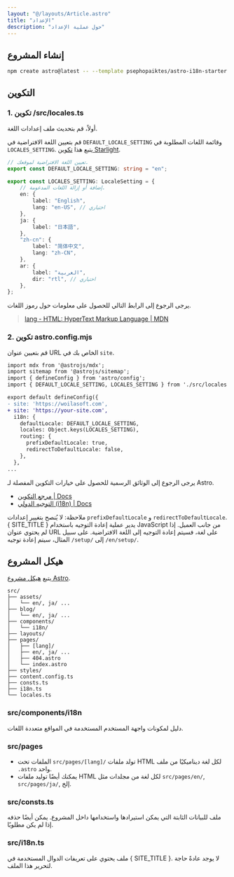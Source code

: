 ```yaml
---
layout: "@/layouts/Article.astro"
title: "الإعداد"
description: "حول عملية الإعداد"
---
```


<PageHeadline title={frontmatter.title} />

## إنشاء المشروع

```sh
npm create astro@latest -- --template psephopaiktes/astro-i18n-starter
```

## التكوين

### 1. تكوين /src/locales.ts

أولاً، قم بتحديث ملف إعدادات اللغة.

قم بتعيين اللغة الافتراضية في `DEFAULT_LOCALE_SETTING` وقائمة اللغات المطلوبة في `LOCALES_SETTING`. يتبع هذا [تكوين Starlight](https://starlight.astro.build/reference/configuration/#locales).

```ts
// تعيين اللغة الافتراضية لموقعك.
export const DEFAULT_LOCALE_SETTING: string = "en";

export const LOCALES_SETTING: LocaleSetting = {
    // إضافة أو إزالة اللغات المدعومة.
    en: {
        label: "English",
        lang: "en-US", // اختياري
    },
    ja: {
        label: "日本語",
    },
    "zh-cn": {
        label: "简体中文",
        lang: "zh-CN",
    },
    ar: {
        label: "العربية",
        dir: "rtl", // اختياري
    },
};
```

يرجى الرجوع إلى الرابط التالي للحصول على معلومات حول رموز اللغات.

> [lang - HTML: HyperText Markup Language | MDN](https://developer.mozilla.org/en-US/docs/Web/HTML/Global_attributes/lang)

### 2. تكوين astro.config.mjs

قم بتعيين عنوان URL الخاص بك في `site`.

```diff
import mdx from '@astrojs/mdx';
import sitemap from '@astrojs/sitemap';
import { defineConfig } from 'astro/config';
import { DEFAULT_LOCALE_SETTING, LOCALES_SETTING } from './src/locales';

export default defineConfig({
- site: 'https://woilasoft.com',
+ site: 'https://your-site.com',
  i18n: {
    defaultLocale: DEFAULT_LOCALE_SETTING,
    locales: Object.keys(LOCALES_SETTING),
    routing: {
      prefixDefaultLocale: true,
      redirectToDefaultLocale: false,
    },
  },
...
```

يرجى الرجوع إلى الوثائق الرسمية للحصول على خيارات التكوين المفصلة لـ Astro.

* [مرجع التكوين | Docs](https://docs.astro.build/en/reference/configuration-reference/)
* [التوجيه الدولي (i18n) | Docs](https://docs.astro.build/en/guides/internationalization/#configure-i18n-routing)

ملاحظة: لا يُنصح بتغيير إعدادات `prefixDefaultLocale` و `redirectToDefaultLocale`. { SITE_TITLE } يدير عملية إعادة التوجيه باستخدام JavaScript من جانب العميل. إذا لم يحتوي عنوان URL على لغة، فسيتم إعادة التوجيه إلى اللغة الافتراضية. على سبيل المثال، سيتم إعادة توجيه `/setup/` إلى `/en/setup/`.

## هيكل المشروع

يتبع [هيكل مشروع Astro](https://docs.astro.build/en/basics/project-structure/).

```text
src/
├── assets/
│   └── en/, ja/ ...
├── blog/
│   └── en/, ja/ ...
├── components/
│   └── i18n/
├── layouts/
├── pages/
│   ├── [lang]/
│   ├── en/, ja/ ...
│   ├── 404.astro
│   └── index.astro
├── styles/
├── content.config.ts
├── consts.ts
├── i18n.ts
└── locales.ts
```

### src/components/i18n

دليل لمكونات واجهة المستخدم المستخدمة في المواقع متعددة اللغات.

### src/pages

- الملفات تحت `src/pages/[lang]/` تولد ملفات HTML لكل لغة ديناميكيًا من ملف `.astro` واحد.
- يمكنك أيضًا توليد ملفات HTML لكل لغة من مجلدات مثل `src/pages/en/`, `src/pages/ja/`, إلخ.

### src/consts.ts

ملف للبيانات الثابتة التي يمكن استيرادها واستخدامها داخل المشروع. يمكن أيضًا حذفه إذا لم يكن مطلوبًا.

### src/i18n.ts

ملف يحتوي على تعريفات الدوال المستخدمة في { SITE_TITLE }. لا يوجد عادةً حاجة لتحرير هذا الملف.
